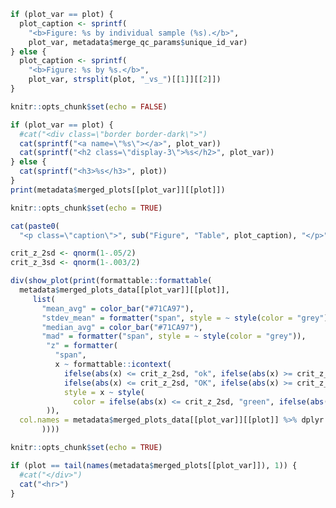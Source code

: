 ```r
if (plot_var == plot) {
  plot_caption <- sprintf(
    "<b>Figure: %s by individual sample (%s).</b>", 
    plot_var, metadata$merge_qc_params$unique_id_var)
} else {
  plot_caption <- sprintf(
    "<b>Figure: %s by %s.</b>", 
    plot_var, strsplit(plot, "_vs_")[[1]][[2]])
}
```

<div class = "basicfig">
```r
knitr::opts_chunk$set(echo = FALSE)

if (plot_var == plot) {
  #cat("<div class=\"border border-dark\">")
  cat(sprintf("<a name=\"%s\"></a>", plot_var))
  cat(sprintf("<h2 class=\"display-3\">%s</h2>", plot_var))
} else {
  cat(sprintf("<h3>%s</h3>", plot))
}
print(metadata$merged_plots[[plot_var]][[plot]])
```
</div>

<div class = "formattable">
```r
knitr::opts_chunk$set(echo = TRUE)

cat(paste0(
  "<p class=\"caption\">", sub("Figure", "Table", plot_caption), "</p>"))

crit_z_2sd <- qnorm(1-.05/2)
crit_z_3sd <- qnorm(1-.003/2)

div(show_plot(print(formattable::formattable(
  metadata$merged_plots_data[[plot_var]][[plot]], 
     list(
       "mean_avg" = color_bar("#71CA97"), 
       "stdev_mean" = formatter("span", style = ~ style(color = "grey")),
       "median_avg" = color_bar("#71CA97"),
       "mad" = formatter("span", style = ~ style(color = "grey")),
        "z" = formatter(
          "span", 
          x ~ formattable::icontext(
            ifelse(abs(x) <= crit_z_2sd, "ok", ifelse(abs(x) >= crit_z_3sd, "remove", "exclamation-sign")),
            ifelse(abs(x) <= crit_z_2sd, "OK", ifelse(abs(x) >= crit_z_3sd, "Alert! (>3σ)", "Warning! (>2σ)"))),
            style = x ~ style(
              color = ifelse(abs(x) <= crit_z_2sd, "green", ifelse(abs(x) >= crit_z_3sd, "red", "orange")))
        )),
  col.names = metadata$merged_plots_data[[plot_var]][[plot]] %>% dplyr::rename(QC = z) %>% colnames()
       ))))
```
</div>

```r
knitr::opts_chunk$set(echo = TRUE)

if (plot == tail(names(metadata$merged_plots[[plot_var]]), 1)) {
  #cat("</div>")
  cat("<hr>")
}
```


